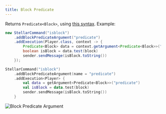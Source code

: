 ```yaml
---
title: Block Predicate
---
```


Returns `Predicate<Block>`, using [this syntax](https://minecraft.wiki/w/Argument_types#minecraft:block_predicate). Example:

```java tab="Java"
new StellarCommand("isblock")
    .addBlockPredicateArgument("predicate")
    .addExecution(Player.class, context -> {
        Predicate<Block> data = context.getArgument<Predicate<Block>>("predicate")
        boolean isBlock = data.test(block)
        sender.sendMessage(isBlock.toString())
    });
```
```kotlin tab="Kotlin"
StellarCommand("isblock")
    .addBlockPredicateArgument(name = "predicate")
    .addExecution<Player> {
        val data = getArgument<Predicate<Block>>("predicate")
        val isBlock = data.test(block)
        sender.sendMessage(isBlock.toString())
    }
```

[//]: # (<ArgumentParser placeholder="#minecraft:stone" regex="^[#]?&#40;minecraft:[a-zA-Z]+|[a-zA-Z]+&#41;&#40;\[&#40;[a-zA-Z]+=\S+&#41;?\]&#41;?$" />)

![Block Predicate Argument](https://cdn.undefinedcreations.com/stellar/gifs/block/block_predicate.gif)